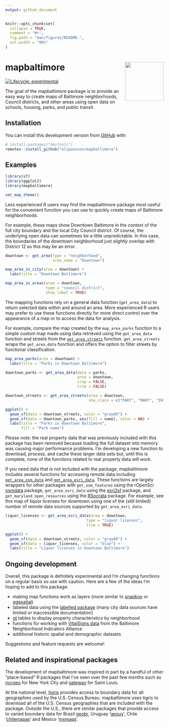 ```yaml
---
output: github_document
---
```


<!-- README.md is generated from README.Rmd. Please edit that file -->

```r
knitr::opts_chunk$set(
  collapse = TRUE,
  comment = "#>",
  fig.path = "man/figures/README-",
  out.width = "80%"
)
```

# mapbaltimore <img src="man/figures/logo.png" align="right" height="123" />

<!-- badges: start -->
[![Lifecycle: experimental](https://img.shields.io/badge/lifecycle-experimental-orange.svg)](https://lifecycle.r-lib.org/articles/stages.html#experimental)
<!-- badges: end -->

The goal of the mapbaltimore package is to provide an easy way to create maps of Baltimore neighborhoods, Council districts, and other areas using open data on schools, housing, parks, and public transit.

## Installation

You can install this development version from [GitHub](https://github.com/) with:

``` r
# install.packages("devtools")
remotes::install_github("elipousson/mapbaltimore")
```
## Examples

```r
library(sf)
library(ggplot2)
library(mapbaltimore)

set_map_theme()
```

Less experienced R users may find the mapbaltimore package most useful for the convenient function you can use to quickly create maps of Baltimore neighborhoods.

For example, these maps show Downtown Baltimore in the context of the full city boundary and the local City Council district. Of course, the underlying open data can sometimes be a little unpredictable. In this case, the boundaries of the downtown neighborhood just *slightly* overlap with District 12 so this may be an error.

```r
downtown <- get_area(type = "neighborhood",
                     area_name = "Downtown")

map_area_in_city(area = downtown) +
  labs(title = "Downtown Baltimore")

map_area_in_areas(area = downtown,
                  type = "council district",
                  show_label = TRUE)
```

The mapping functions rely on a general data function (`get_area_data`) to return selected data within and around an area. More experienced R users may prefer to use these functions directly for more direct control over the appearance of a map or to access the data for analysis.

For example, compare the map created by the `map_area_parks` function to a simple custom map made using data retrieved using the `get_area_data` function and streets from the [`get_area_streets`](https://elipousson.github.io/mapbaltimore/reference/get_area_streets.html) function. `get_area_streets` wraps the `get_area_data` function and offers the option to filter streets by functional classification.

```r
map_area_parks(area = downtown) +
  labs(title = "Parks in Downtown Baltimore")
```


```r
downtown_parks <- get_area_data(data = parks,
                                area = downtown,
                                crop = FALSE,
                                trim = FALSE)

downtown_streets <- get_area_streets(area = downtown,
                                     sha_class = c("PART", "MART", "INT"))

ggplot() +
  geom_sf(data = downtown_streets, color = "gray60") +
  geom_sf(data = downtown_parks, aes(fill = name), color = NA) +
  labs(title = "Parks in downtown Baltimore",
       fill = "Park name")
```

*Please note:* the real property data that was previously included with this package has been removed because loading the full dataset into memory was causing major performance problems. I'm developing a new function to download, process, and cache these larger data sets but, until this is complete, none of the functions related to real property data will work.

If you need data that is not included with the package, mapbaltimore includes several functions for accessing remote data including [`get_area_osm_data`](https://elipousson.github.io/mapbaltimore/reference/get_osm_feature.html) and [`get_area_esri_data`](https://elipousson.github.io/mapbaltimore/reference/get_area_esri_data.html). These functions are largely wrappers for other packages with `get_osm_features` using the rOpenSci [osmdata](https://github.com/ropensci/osmdata) package, `get_area_esri_data` using the [esri2sf](https://github.com/yonghah/esri2sf) package, and `get_maryland_open_resources` using the [RSocrata](https://github.com/Chicago/RSocrata) package. For example, see this map of liquor licenses for downtown using one of the (still limited) number of remote data sources supported by `get_area_esri_data`:

```r
liquor_licenses <- get_area_esri_data(area = downtown,
                                    type = "liquor licenses",
                                    trim = TRUE)

ggplot() +
  geom_sf(data = downtown_streets, color = "gray60") +
  geom_sf(data = liquor_licenses, color = "blue") +
  labs(title = "Liquor licenses in Downtown Baltimore")
```

## Ongoing development

Overall, this package is definitely experimental and I'm changing functions on a regular basis so use with caution. Here are a few of the ideas I'm hoping to add to this package:

- making map functions work as layers (more similar to [snapbox](https://github.com/anthonynorth/snapbox) or [ggspatial](https://github.com/paleolimbot/ggspatial))
- labeled data using the [labelled package](https://github.com/larmarange/labelled) (many city data sources have limited or inaccessible documentation)
- [gt](https://gt.rstudio.com/) tables to display property characteristics by neighborhood
- functions for working with [VitalSigns data](https://bniajfi.org/vital_signs/) from the Baltimore Neighborhood Indicators Alliance
- additional historic spatial and demographic datasets

Suggestions and feature requests are welcome!

## Related and inspirational packages

The development of mapbaltimore was inspired in part by a handful of other "place-based" R packages that I've seen over the past few months such as [nycgeo](https://nycgeo.mattherman.info/index.html) for New York City and [gateway](https://github.com/slu-openGIS/gateway) for Saint Louis.

At the national level, [tigris](https://github.com/walkerke/tigris) provides access to boundary data for all geographies used by the  U.S. Census Bureau. mapbaltimore uses tigris to download all of the U.S. Census geographies that are included with the package. Outside the U.S., there are similar packages that provide access to varied boundary data for Brazil [geobr](https://github.com/ipeaGIT/geobr),  Uruguay '[geouy](https://github.com/RichDeto/geouy)', Chile '[chilemapas](https://github.com/pachamaltese/chilemapas)' and Mexico '[mxmaps](https://github.com/diegovalle/mxmaps)'.

